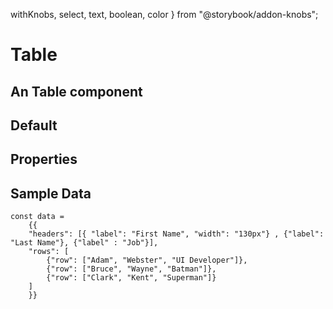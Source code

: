   withKnobs,
  select,
  text,
  boolean,
  color
} from "@storybook/addon-knobs";

<Meta title="FusedComponents / Table" component={Table} />

# Table

## An Table component

## Default

<Preview>
    <Table
    data={data}
    />
</Preview>

## Properties

<Props of={Table} />

## Sample Data 

    const data = 
        {{
        "headers": [{ "label": "First Name", "width": "130px"} , {"label": "Last Name"}, {"label" : "Job"}],
        "rows": [
            {"row": ["Adam", "Webster", "UI Developer"]},
            {"row": ["Bruce", "Wayne", "Batman"]},
            {"row": ["Clark", "Kent", "Superman"]}
        ]
        }}
